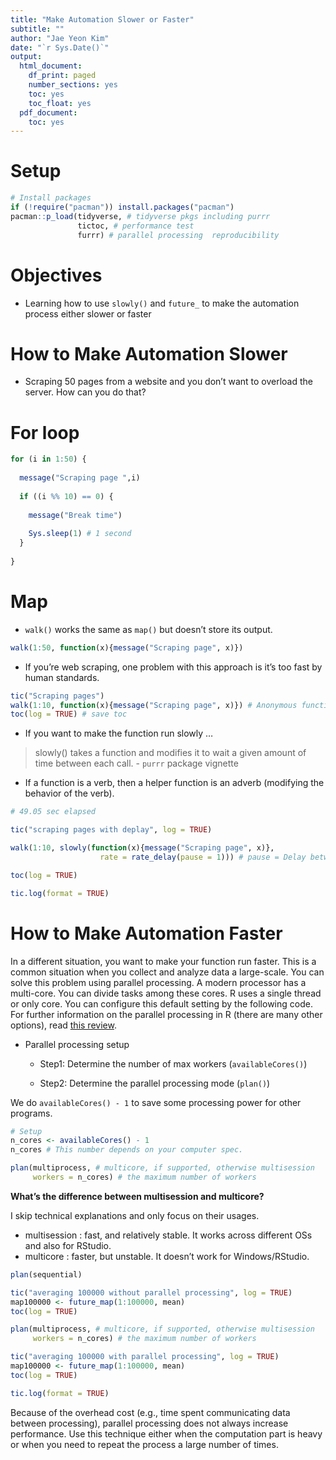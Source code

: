 ```yaml
---
title: "Make Automation Slower or Faster"
subtitle: ""
author: "Jae Yeon Kim"
date: "`r Sys.Date()`"
output:
  html_document:
    df_print: paged
    number_sections: yes
    toc: yes
    toc_float: yes
  pdf_document:
    toc: yes
---
```


# Setup 

```r
# Install packages 
if (!require("pacman")) install.packages("pacman")
pacman::p_load(tidyverse, # tidyverse pkgs including purrr
               tictoc, # performance test 
               furrr) # parallel processing  reproducibility 
```

# Objectives 

- Learning how to use `slowly()` and `future_` to make the automation process either slower or faster

# How to Make Automation Slower

- Scraping 50 pages from a website and you don't want to overload the server. How can you do that?

# For loop 

```r

for (i in 1:50) {
  
  message("Scraping page ",i)
  
  if ((i %% 10) == 0) {
    
    message("Break time")
    
    Sys.sleep(1) # 1 second 
  }
  
}

```

# Map 

- `walk()` works the same as `map()` but doesn't store its output. 

```r

walk(1:50, function(x){message("Scraping page", x)})

```

- If you're web scraping, one problem with this approach is it's too fast by human standards.

```r

tic("Scraping pages")
walk(1:10, function(x){message("Scraping page", x)}) # Anonymous function; I don't name the function 
toc(log = TRUE) # save toc 

```

- If you want to make the function run slowly ... 

> slowly() takes a function and modifies it to wait a given amount of time between each call. - `purrr` package vignette 

- If a function is a verb, then a helper function is an adverb (modifying the behavior of the verb). 

```r

# 49.05 sec elapsed

tic("scraping pages with deplay", log = TRUE)

walk(1:10, slowly(function(x){message("Scraping page", x)},   
                    rate = rate_delay(pause = 1))) # pause = Delay between attempts in seconds

toc(log = TRUE)

tic.log(format = TRUE)

```

# How to Make Automation Faster 

In a different situation, you want to make your function run faster. This is a common situation when you collect and analyze data a large-scale. You can solve this problem using parallel processing. A modern processor has a multi-core. You can divide tasks among these cores. R uses a single thread or only core. You can configure this default setting by the following code. For further information on the parallel processing in R (there are many other options), read [this review](https://yxue-me.com/post/2019-05-12-a-glossary-of-parallel-computing-packages-in-r-2019/).

- Parallel processing setup 

    - Step1: Determine the number of max workers (`availableCores()`)
    
    - Step2: Determine the parallel processing mode (`plan()`) 

We do `availableCores() - 1` to save some processing power for other programs.

```r
# Setup 
n_cores <- availableCores() - 1
n_cores # This number depends on your computer spec.
```

```r
plan(multiprocess, # multicore, if supported, otherwise multisession
     workers = n_cores) # the maximum number of workers
```

**What's the difference between multisession and multicore?**

I skip technical explanations and only focus on their usages.

- multisession : fast, and relatively stable. It works across different OSs and also for RStudio.
- multicore :	faster, but unstable. It doesn't work for Windows/RStudio.

```r
plan(sequential)

tic("averaging 100000 without parallel processing", log = TRUE)
map100000 <- future_map(1:100000, mean)
toc(log = TRUE)
```


```r
plan(multiprocess, # multicore, if supported, otherwise multisession
     workers = n_cores) # the maximum number of workers

tic("averaging 100000 with parallel processing", log = TRUE)
map100000 <- future_map(1:100000, mean)
toc(log = TRUE)
```

```r
tic.log(format = TRUE)
```

Because of the overhead cost (e.g., time spent communicating data between processing), parallel processing does not always increase performance. Use this technique either when the computation part is heavy or when you need to repeat the process a large number of times.  
